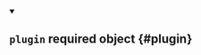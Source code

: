 
<details className="config-field" data-expandable="false" open>
<summary>

## `plugin` <span className="config-field-required" data-required="false">required</span> <span className="config-field-type">object</span> <span className="config-field-default"></span> <span className="config-field-enum"></span> {#plugin}



</summary>



</details>
